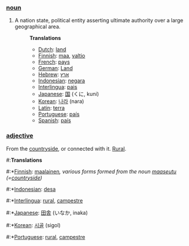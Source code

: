 ===[[noun]]===

# A nation state, political entity asserting ultimate authority over a large geographical area.
#:'''Translations'''
#:*[[Dutch]]: [[land]]
#:*[[Finnish]]: [[maa]], [[valtio]]
#:*[[French]]: [[pays]]
#:*[[German]]: [[Land]]
#:*[[Hebrew]]: [[ארץ]]
#:*[[Indonesian]]: [[negara]]
#:*[[Interlingua]]: [[pais]]
#:*[[Japanese]]: [[国]] (くに, kuni)
#:*[[Korean]]: [[나라]] (nara)
#:*[[Latin]]: [[terra]]
#:*[[Portuguese]]: [[país]]
#:*[[Spanish]]: [[país]]

===[[adjective]]===

From the [[countryside]], or connected with it. [[Rural]].
#:'''Translations'''
#:*[[Finnish]]: [[maalainen]]'', various forms formed from the noun [[maaseutu]] (=[[countryside]])''
#:*[[Indonesian]]: [[desa]]
#:*[[Interlingua]]: [[rural]], [[campestre]]
#:*[[Japanese]]: [[田舎]] (いなか, inaka)
#:*[[Korean]]: [[시골]] (sigol)
#:*[[Portuguese]]: [[rural]], [[campestre]]